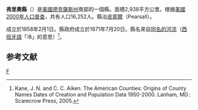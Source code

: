{{noteTA
|T=zh-hans:弗里奥县 (得克萨斯州);zh-hk:弗里奧縣 (德克薩斯州);zh-tw:弗里奧郡 (德克薩斯州);
}}

<!--[[File:Map_of_Texas_highlighting_Frio_County.svg|250px]]-->
{{Infobox U.S. County|
 county  = 弗里奧縣|
 state = 德克薩斯州 |
 en county  = Frio County|
 en state = Texas |
 seal = |
 map = Map of Texas highlighting Frio County.svg |
 map size = 250|
 founded = 1871|
 seat = [[Pearsall,_Texas|Pearsall]] | 
 area = 2,938 [[square_kilometre|km²]] (1,134 [[square_mile|mi²]]) |
 area land = 2,935 km² (1,133 mi²) |
 area water = 3 km² (1 mi²) |
 area percentage = 0.11% |
 census yr = 2000|
 pop = 16,252|
 density = 6|
 web = |
|}}
'''弗里奧縣'''（{{lang-en|Frio County}}）是[[美國|美國]][[德克薩斯州|德克薩斯州]]南部的一個縣。面積2,938平方公里。根據[[美國2000年人口普查|美國2000年人口普查]]，共有人口16,252人。縣治[[皮索爾_(德克薩斯州)|皮索爾]]（Pearsall）。

成立於1858年2月1日。縣政府成立於1871年7月20日。縣名來自[[弗里奧_(德克薩斯州)|同名的河流]]（[[西班牙語|西班牙語]]「冷」的意思）<ref>Kane, J. N. and C. C. Aiken. The American Counties: Origins of County Names Dates of Creation and Population Data 1950-2000. Lanham, MD.: Scarecrow Press, 2005.</ref>。

==参考文献==
<div class="references-small">
<references />
</div>
{{texas-stub}}
{{Texas}}

[[Category:得克萨斯州行政区划|F]]